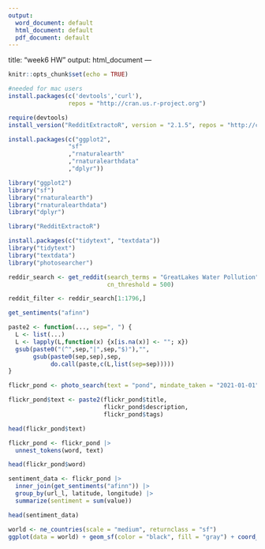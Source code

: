 ```yaml
---
output:
  word_document: default
  html_document: default
  pdf_document: default
---
```

title: "week6 HW"
output: html_document
---

```r
knitr::opts_chunk$set(echo = TRUE)
```

```r
#needed for mac users
install.packages(c('devtools','curl'),
                 repos = "http://cran.us.r-project.org") 

require(devtools)
install_version("RedditExtractoR", version = "2.1.5", repos = "http://cran.us.r-project.org")
```
```r
install.packages(c("ggplot2",
                 "sf"
                 ,"rnaturalearth"
                 ,"rnaturalearthdata"
                 ,"dplyr"))

library("ggplot2")
library("sf")
library("rnaturalearth")
library("rnaturalearthdata")
library("dplyr")


```

```r
library("RedditExtractoR")
```

```r
install.packages(c("tidytext", "textdata"))
library("tidytext")
library("textdata")
library("photosearcher")
```

```r
reddir_search <- get_reddit(search_terms = "GreatLakes Water Pollution", 
                            cn_threshold = 500)

```

```r
reddit_filter <- reddir_search[1:1796,]

```



```r
get_sentiments("afinn")

```



```r
paste2 <- function(..., sep=", ") {
  L <- list(...)
  L <- lapply(L,function(x) {x[is.na(x)] <- ""; x})
  gsub(paste0("(^",sep,"|",sep,"$)"),"",
       gsub(paste0(sep,sep),sep,
            do.call(paste,c(L,list(sep=sep)))))
}

```

```r
flickr_pond <- photo_search(text = "pond", mindate_taken = "2021-01-01", maxdate_taken = "2022-01-01", bbox = "-89.604492,40.713956,-78.002930,47.517201") 

```

```r
flickr_pond$text <- paste2(flickr_pond$title,
                           flickr_pond$description,
                           flickr_pond$tags)

head(flickr_pond$text)
```
```r
flickr_pond <- flickr_pond |>
  unnest_tokens(word, text)

head(flickr_pond$word)

```
```r

sentiment_data <- flickr_pond |>
  inner_join(get_sentiments("afinn")) |>
  group_by(url_l, latitude, longitude) |>
  summarize(sentiment = sum(value)) 

head(sentiment_data)
```
```r

world <- ne_countries(scale = "medium", returnclass = "sf")
ggplot(data = world) + geom_sf(color = "black", fill = "gray") + coord_sf(xlim = c(-89.604492,-78.002930), ylim = c(40.713956, 47.517201), expand = FALSE)+ geom_point(data = sentiment_data, aes(x = longitude, y = latitude, color = sentiment))


```









